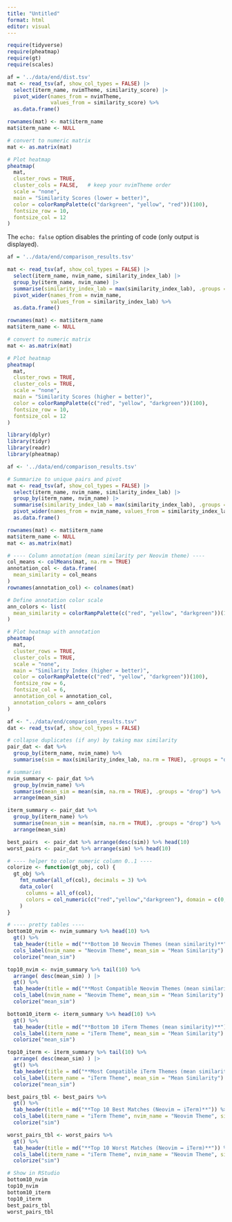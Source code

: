```yaml
---
title: "Untitled"
format: html
editor: visual
---
```


```r
require(tidyverse)
require(pheatmap)
require(gt)
require(scales)
```

```r
af = '../data/end/dist.tsv'
mat <- read_tsv(af, show_col_types = FALSE) |>
  select(iterm_name, nvimTheme, similarity_score) |>
  pivot_wider(names_from = nvimTheme, 
              values_from = similarity_score) %>%
  as.data.frame()

rownames(mat) <- mat$iterm_name
mat$iterm_name <- NULL

# convert to numeric matrix
mat <- as.matrix(mat)

# Plot heatmap
pheatmap(
  mat,
  cluster_rows = TRUE,
  cluster_cols = FALSE,   # keep your nvimTheme order
  scale = "none",
  main = "Similarity Scores (lower = better)",
  color = colorRampPalette(c("darkgreen", "yellow", "red"))(100),
  fontsize_row = 10,
  fontsize_col = 12
)
```

The `echo: false` option disables the printing of code (only output is displayed).

```r
af = '../data/end/comparison_results.tsv'

mat <- read_tsv(af, show_col_types = FALSE) |>
  select(iterm_name, nvim_name, similarity_index_lab) |>
  group_by(iterm_name, nvim_name) |>
  summarise(similarity_index_lab = max(similarity_index_lab), .groups = "drop") |>
  pivot_wider(names_from = nvim_name, 
              values_from = similarity_index_lab) %>%
  as.data.frame()

rownames(mat) <- mat$iterm_name
mat$iterm_name <- NULL

# convert to numeric matrix
mat <- as.matrix(mat)

# Plot heatmap
pheatmap(
  mat,
  cluster_rows = TRUE,
  cluster_cols = TRUE,
  scale = "none",
  main = "Similarity Scores (higher = better)",
  color = colorRampPalette(c("red", "yellow", "darkgreen"))(100),
  fontsize_row = 10,
  fontsize_col = 12
)
```

```r
library(dplyr)
library(tidyr)
library(readr)
library(pheatmap)

af <- '../data/end/comparison_results.tsv'

# Summarize to unique pairs and pivot
mat <- read_tsv(af, show_col_types = FALSE) |>
  select(iterm_name, nvim_name, similarity_index_lab) |>
  group_by(iterm_name, nvim_name) |>
  summarise(similarity_index_lab = max(similarity_index_lab), .groups = "drop") |>
  pivot_wider(names_from = nvim_name, values_from = similarity_index_lab) %>%
  as.data.frame()

rownames(mat) <- mat$iterm_name
mat$iterm_name <- NULL
mat <- as.matrix(mat)

# ---- Column annotation (mean similarity per Neovim theme) ----
col_means <- colMeans(mat, na.rm = TRUE)
annotation_col <- data.frame(
  mean_similarity = col_means
)
rownames(annotation_col) <- colnames(mat)

# Define annotation color scale
ann_colors <- list(
  mean_similarity = colorRampPalette(c("red", "yellow", "darkgreen"))(100)
)

# Plot heatmap with annotation
pheatmap(
  mat,
  cluster_rows = TRUE,
  cluster_cols = TRUE,
  scale = "none",
  main = "Similarity Index (higher = better)",
  color = colorRampPalette(c("red", "yellow", "darkgreen"))(100),
  fontsize_row = 6,
  fontsize_col = 6,
  annotation_col = annotation_col,
  annotation_colors = ann_colors
)
```

```r
af <- "../data/end/comparison_results.tsv"
dat <- read_tsv(af, show_col_types = FALSE)

# collapse duplicates (if any) by taking max similarity
pair_dat <- dat %>%
  group_by(iterm_name, nvim_name) %>%
  summarise(sim = max(similarity_index_lab, na.rm = TRUE), .groups = "drop")

# summaries
nvim_summary <- pair_dat %>%
  group_by(nvim_name) %>%
  summarise(mean_sim = mean(sim, na.rm = TRUE), .groups = "drop") %>%
  arrange(mean_sim)

iterm_summary <- pair_dat %>%
  group_by(iterm_name) %>%
  summarise(mean_sim = mean(sim, na.rm = TRUE), .groups = "drop") %>%
  arrange(mean_sim)

best_pairs  <- pair_dat %>% arrange(desc(sim)) %>% head(10)
worst_pairs <- pair_dat %>% arrange(sim) %>% head(10)

# ---- helper to color numeric column 0..1 ----
colorize <- function(gt_obj, col) {
  gt_obj %>%
    fmt_number(all_of(col), decimals = 3) %>%
    data_color(
      columns = all_of(col),
      colors = col_numeric(c("red","yellow","darkgreen"), domain = c(0,1))
    )
}

# ---- pretty tables ----
bottom10_nvim <- nvim_summary %>% head(10) %>%
  gt() %>%
  tab_header(title = md("**Bottom 10 Neovim Themes (mean similarity)**")) %>%
  cols_label(nvim_name = "Neovim Theme", mean_sim = "Mean Similarity") %>%
  colorize("mean_sim")

top10_nvim <- nvim_summary %>% tail(10) %>%
  arrange( desc(mean_sim) ) |>
  gt() %>%
  tab_header(title = md("**Most Compatible Neovim Themes (mean similarity)**")) %>%
  cols_label(nvim_name = "Neovim Theme", mean_sim = "Mean Similarity") %>%
  colorize("mean_sim")

bottom10_iterm <- iterm_summary %>% head(10) %>%
  gt() %>%
  tab_header(title = md("**Bottom 10 iTerm Themes (mean similarity)**")) %>%
  cols_label(iterm_name = "iTerm Theme", mean_sim = "Mean Similarity") %>%
  colorize("mean_sim")

top10_iterm <- iterm_summary %>% tail(10) %>%
  arrange( desc(mean_sim) ) |>
  gt() %>%
  tab_header(title = md("**Most Compatible iTerm Themes (mean similarity)**")) %>%
  cols_label(iterm_name = "iTerm Theme", mean_sim = "Mean Similarity") %>%
  colorize("mean_sim")

best_pairs_tbl <- best_pairs %>%
  gt() %>%
  tab_header(title = md("**Top 10 Best Matches (Neovim ↔ iTerm)**")) %>%
  cols_label(iterm_name = "iTerm Theme", nvim_name = "Neovim Theme", sim = "Similarity") %>%
  colorize("sim")

worst_pairs_tbl <- worst_pairs %>%
  gt() %>%
  tab_header(title = md("**Top 10 Worst Matches (Neovim ↔ iTerm)**")) %>%
  cols_label(iterm_name = "iTerm Theme", nvim_name = "Neovim Theme", sim = "Similarity") %>%
  colorize("sim")

# Show in RStudio
bottom10_nvim
top10_nvim
bottom10_iterm
top10_iterm
best_pairs_tbl
worst_pairs_tbl
```

